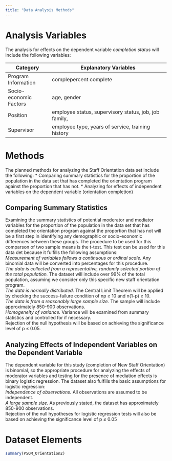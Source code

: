 ```yaml
---
title: "Data Analysis Methods"
---
```


# Analysis Variables
The analysis for effects on the dependent variable *completion status* will include the following variables:

Category                | Explanatory Variables
----------------------- | --------------------------------------------------------------
Program Information     |	complepercent complete
Socio-economic Factors  |	age, gender
Position                |	employee status, supervisory status, job, job family,                                 | FLSA status, salary amount
Supervisor              |	employee type, years of service, training history


# Methods  
The planned methods for analyzing the Staff Orientation data set include the following:
* Comparing summary statistics for the proportion of the population in the data set that has completed the orientation program against the proportion that has not.
* Analyzing for effects of independent variables on the dependent variable (orientation completion)  

## Comparing Summary Statistics
Examining the summary statistics of potential moderator and mediator variables for the proportion of the population in the data set that has completed the orientation program against the proportion that has not will be a first step in identifying any demographic or socio-economic differences between these groups. The procedure to be used for this comparson of two sample means is the t-test. This test can be used for this data det because it fulfills the following assumptions:  
*Measurement of variables follows a continuous or ordinal scale.* Any binomial data will be converted into percentages for this procedure.  
*The data is collected from a representative, randomly selected portion of the total population.* The dataset will include over 99% of the total population, assuming we consider only this specific new staff orientation program.  
*The data is normally distributed.* The Central Limit Theorem will be applied by checking the success-failure condition of np ≥ 10 and n(1-p) ≥ 10.  
*The data is from a reasonably large sample size.* The sample will include approximately 850-900 observations.  
*Homogeneity of variance.* Variance will be examined from summary statistics and controlled for if necessary.  
Rejection of the null hypothesis will be based on achieving the significance level of p ≤ 0.05.  

## Analyzing Effects of Independent Variables on the Dependent Variable  
The dependent variable for this study (completion of New Staff Orientation) is binomial, so the appropriate procedure for analyzing the effects of moderator variables and testing for the presence of mediation effects is binary logistic regression. The dataset also fulfills the basic assumptions for logistic regression:  
*Independence of observations.* All observations are assumed to be independent.  
*A large sample size.* As previously stated, the dataset has approximately 850-900 observations.  
Rejection of the null hypotheses for logistic regression tests will also be based on achieving the significance level of p ≤ 0.05

# Dataset Elements
```r
summary(PSOM_Orientation2)
```

